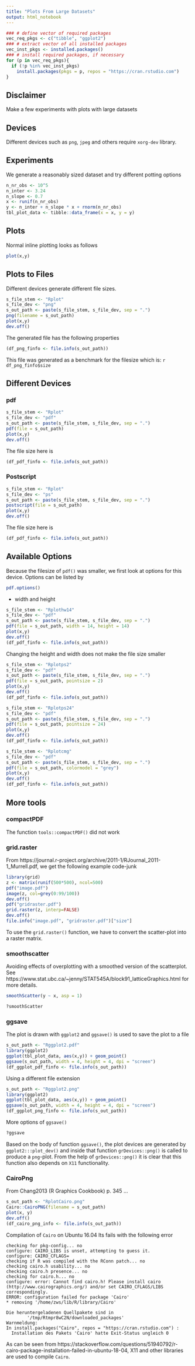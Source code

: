 ```yaml
---
title: "Plots From Large Datasets"
output: html_notebook
---
```


```r
### # define vector of required packages
vec_req_pkgs <- c("tibble", "ggplot2")
### # extract vector of all installed packages
vec_inst_pkgs <- installed.packages()
### # install required packages, if necessary
for (p in vec_req_pkgs){
  if (!p %in% vec_inst_pkgs)
    install.packages(pkgs = p, repos = "https://cran.rstudio.com")
}

```


## Disclaimer
Make a few experiments with plots with large datasets


## Devices
Different devices such as `png`, `jpeg` and others require `xorg-dev` library. 


## Experiments

We generate a reasonably sized dataset and try different potting options

```r
n_nr_obs <- 10^5
n_inter <- 3.24
n_slope <- 0.7
x <- runif(n_nr_obs)
y <- n_inter + n_slope * x + rnorm(n_nr_obs)
tbl_plot_data <- tibble::data_frame(x = x, y = y)
```


## Plots
Normal inline plotting looks as follows

```r
plot(x,y)
```

## Plots to Files
Different devices generate different file sizes. 

```r
s_file_stem <- "Rplot"
s_file_dev <- "png"
s_out_path <- paste(s_file_stem, s_file_dev, sep = ".")
png(filename = s_out_path)
plot(x,y)
dev.off()
```

The generated file has the following properties

```r
(df_png_finfo <- file.info(s_out_path))
```

This file was generated as a benchmark for the filesize which is: `r df_png_finfo$size`

## Different Devices

### pdf

```r
s_file_stem <- "Rplot"
s_file_dev <- "pdf"
s_out_path <- paste(s_file_stem, s_file_dev, sep = ".")
pdf(file = s_out_path)
plot(x,y)
dev.off()
```

The file size here is

```r
(df_pdf_finfo <- file.info(s_out_path))
```



### Postscript

```r
s_file_stem <- "Rplot"
s_file_dev <- "ps"
s_out_path <- paste(s_file_stem, s_file_dev, sep = ".")
postscript(file = s_out_path)
plot(x,y)
dev.off()
```

The file size here is

```r
(df_pdf_finfo <- file.info(s_out_path))
```


## Available Options
Because the filesize of `pdf()` was smaller, we first look at options for this device. Options can be listed by

```r
pdf.options()
```

* width and height

```r
s_file_stem <- "Rplothw14"
s_file_dev <- "pdf"
s_out_path <- paste(s_file_stem, s_file_dev, sep = ".")
pdf(file = s_out_path, width = 14, height = 14)
plot(x,y)
dev.off()
(df_pdf_finfo <- file.info(s_out_path))
```

Changing the height and width does not make the file size smaller

```r
s_file_stem <- "Rplotps2"
s_file_dev <- "pdf"
s_out_path <- paste(s_file_stem, s_file_dev, sep = ".")
pdf(file = s_out_path, pointsize = 2)
plot(x,y)
dev.off()
(df_pdf_finfo <- file.info(s_out_path))

```

```r
s_file_stem <- "Rplotps24"
s_file_dev <- "pdf"
s_out_path <- paste(s_file_stem, s_file_dev, sep = ".")
pdf(file = s_out_path, pointsize = 24)
plot(x,y)
dev.off()
(df_pdf_finfo <- file.info(s_out_path))
```

```r
s_file_stem <- "Rplotcmg"
s_file_dev <- "pdf"
s_out_path <- paste(s_file_stem, s_file_dev, sep = ".")
pdf(file = s_out_path, colormodel = "grey")
plot(x,y)
dev.off()
(df_pdf_finfo <- file.info(s_out_path))
```


## More tools

### compactPDF
The function `tools::compactPDF()` did not work


### grid.raster
From https://journal.r-project.org/archive/2011-1/RJournal_2011-1_Murrell.pdf, we get the following example code-junk

```r
library(grid)
z <- matrix(runif(500*500), ncol=500)
pdf("image.pdf")
image(z, col=grey(0:99/100))
dev.off()
pdf("gridraster.pdf")
grid.raster(z, interp=FALSE)
dev.off()
file.info("image.pdf", "gridraster.pdf")["size"]
```


To use the `grid.raster()` function, we have to convert the scatter-plot into a raster matrix. 


### smoothscatter
Avoiding effects of overplotting with a smoothed version of the scatterplot. See https://www.stat.ubc.ca/~jenny/STAT545A/block91_latticeGraphics.html for more details.

```r
smoothScatter(y ~ x, asp = 1)
```

```r
?smoothScatter

```



### ggsave
The plot is drawn with `ggplot2` and `ggsave()` is used to save the plot to a file

```r
s_out_path <- "Rggplot2.pdf"
library(ggplot2)
ggplot(tbl_plot_data, aes(x,y)) + geom_point()
ggsave(s_out_path, width = 4, height = 4, dpi = "screen")
(df_ggplot_pdf_finfo <- file.info(s_out_path))
```

Using a different file extension

```r
s_out_path <- "Rggplot2.png"
library(ggplot2)
ggplot(tbl_plot_data, aes(x,y)) + geom_point()
ggsave(s_out_path, width = 4, height = 4, dpi = "screen")
(df_ggplot_png_finfo <- file.info(s_out_path))
```

More options of `ggsave()`

```r
?ggsave
```

Based on the body of function `ggsave()`, the plot devices are generated by `ggplot2:::plot_dev()` and inside that function `grDevices::png()` is called to produce a `png`-plot. From the help of `grDevices::png()` it is clear that this function also depends on `X11` functionality. 


### CairoPng
From Chang2013 (R Graphics Cookbook) p. 345 ...

```r
s_out_path <- "RplotCairo.png"
Cairo::CairoPNG(filename = s_out_path)
plot(x, y)
dev.off()
(df_cairo_png_info <- file.info(s_out_path))
```

Compilation of `Cairo` on Ubuntu 16.04 lts fails with the following error

```
checking for pkg-config... no
configure: CAIRO_LIBS is unset, attempting to guess it.
configure: CAIRO_CFLAGS=
checking if R was compiled with the RConn patch... no
checking cairo.h usability... no
checking cairo.h presence... no
checking for cairo.h... no
configure: error: Cannot find cairo.h! Please install cairo (http://www.cairographics.org/) and/or set CAIRO_CFLAGS/LIBS correspondingly.
ERROR: configuration failed for package 'Cairo'
* removing '/home/zws/lib/R/library/Cairo'

Die heruntergeladenen Quellpakete sind in
        '/tmp/Rtmpr8wC2N/downloaded_packages'
Warnmeldung:
In install.packages("Cairo", repos = "https://cran.rstudio.com") :
  Installation des Pakets 'Cairo' hatte Exit-Status ungleich 0
```

As can be seen from https://stackoverflow.com/questions/51940792/r-cairo-package-installation-failed-in-ubuntu-18-04, X11 and other libraries are used to compile `Cairo`. 
